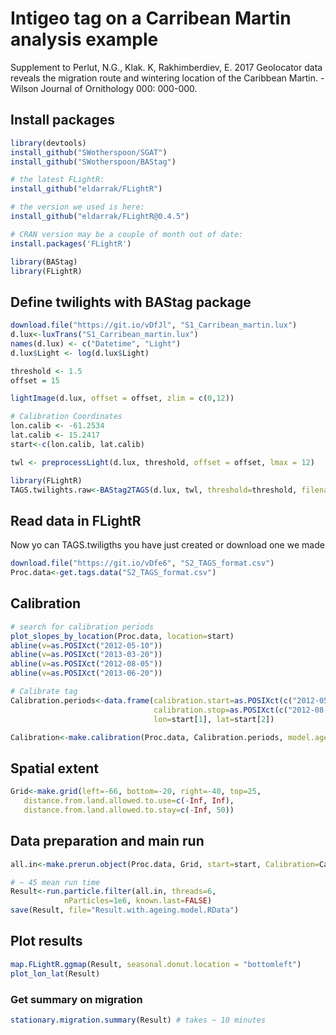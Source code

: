 # Intigeo tag on a Carribean Martin analysis example
Supplement to 
Perlut, N.G., Klak. K, Rakhimberdiev, E. 2017 Geolocator data reveals the migration route and wintering location of the Caribbean Martin. - Wilson Journal of Ornithology 000: 000-000.

## Install packages
```r
library(devtools)
install_github("SWotherspoon/SGAT")
install_github("SWotherspoon/BAStag")

# the latest FLightR:
install_github("eldarrak/FLightR")

# the version we used is here:
install_github("eldarrak/FLightR@0.4.5")

# CRAN version may be a couple of month out of date:
install.packages('FLightR')

library(BAStag)
library(FLightR)
```

## Define twilights with BAStag package
```r
download.file("https://git.io/vDfJl", "S1_Carribean_martin.lux")
d.lux<-luxTrans("S1_Carribean_martin.lux")
names(d.lux) <- c("Datetime", "Light")
d.lux$Light <- log(d.lux$Light)

threshold <- 1.5
offset = 15

lightImage(d.lux, offset = offset, zlim = c(0,12))

# Calibration Coordinates
lon.calib <- -61.2534
lat.calib <- 15.2417
start<-c(lon.calib, lat.calib)

twl <- preprocessLight(d.lux, threshold, offset = offset, lmax = 12)

library(FLightR)
TAGS.twilights.raw<-BAStag2TAGS(d.lux, twl, threshold=threshold, filename='tmp.csv')
```

## Read data in FLightR
Now yo can TAGS.twiligths you have just created or download one we made

```r
download.file("https://git.io/vDfe6", "S2_TAGS_format.csv")
Proc.data<-get.tags.data("S2_TAGS_format.csv")
```

## Calibration
```r
# search for calibration periods
plot_slopes_by_location(Proc.data, location=start)
abline(v=as.POSIXct("2012-05-10")) 
abline(v=as.POSIXct("2013-03-20")) 
abline(v=as.POSIXct("2012-08-05")) 
abline(v=as.POSIXct("2013-06-20")) 

# Calibrate tag	
Calibration.periods<-data.frame(calibration.start=as.POSIXct(c("2012-05-10", "2013-03-20")),
                                calibration.stop=as.POSIXct(c("2012-08-05","2013-06-20")),
                                lon=start[1], lat=start[2])

Calibration<-make.calibration(Proc.data, Calibration.periods, model.ageing=TRUE)
```

## Spatial extent
```r
Grid<-make.grid(left=-66, bottom=-20, right=-40, top=25,
   distance.from.land.allowed.to.use=c(-Inf, Inf),
   distance.from.land.allowed.to.stay=c(-Inf, 50))
```

## Data preparation and main run
```r
all.in<-make.prerun.object(Proc.data, Grid, start=start, Calibration=Calibration)

# ~ 45 mean run time
Result<-run.particle.filter(all.in, threads=6,
            nParticles=1e6, known.last=FALSE)
save(Result, file="Result.with.ageing.model.RData")
```

## Plot results
```r
map.FLightR.ggmap(Result, seasonal.donut.location = "bottomleft")
plot_lon_lat(Result)
```

### Get summary on migration
```r
stationary.migration.summary(Result) # takes ~ 10 minutes
```
